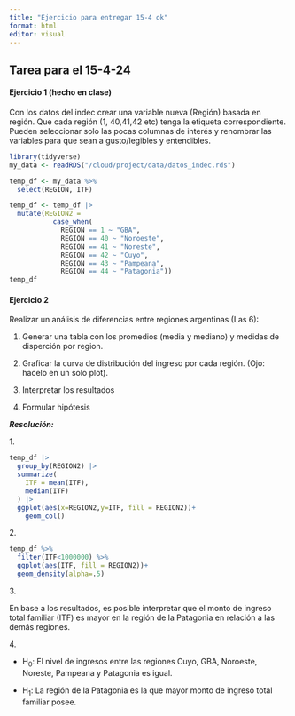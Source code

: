 ```yaml
---
title: "Ejercicio para entregar 15-4 ok"
format: html
editor: visual
---
```


## Tarea para el 15-4-24

#### Ejercicio 1 (hecho en clase)

Con los datos del indec crear una variable nueva (Región) basada en región. Que cada región (1, 40,41,42 etc) tenga la etiqueta correspondiente. Pueden seleccionar solo las pocas columnas de interés y renombrar las variables para que sean a gusto/legibles y entendibles.

```r
library(tidyverse) 
my_data <- readRDS("/cloud/project/data/datos_indec.rds")
```

```r
temp_df <- my_data %>%    
  select(REGION, ITF)
```

```r
temp_df <- temp_df |> 
  mutate(REGION2 = 
           case_when(
             REGION == 1 ~ "GBA",
             REGION == 40 ~ "Noroeste",
             REGION == 41 ~ "Noreste",
             REGION == 42 ~ "Cuyo",
             REGION == 43 ~ "Pampeana",
             REGION == 44 ~ "Patagonia"))
temp_df
```

#### Ejercicio 2

Realizar un análisis de diferencias entre regiones argentinas (Las 6):

1.  Generar una tabla con los promedios (media y mediano) y medidas de disperción por region.

2.  Graficar la curva de distribución del ingreso por cada región. (Ojo: hacelo en un solo plot).

3.  Interpretar los resultados

4.  Formular hipótesis

***Resolución:***

1\.

```r
temp_df |> 
  group_by(REGION2) |> 
  summarize(
    ITF = mean(ITF), 
    median(ITF)
  ) |> 
  ggplot(aes(x=REGION2,y=ITF, fill = REGION2))+
    geom_col()
```

2\.

```r
temp_df %>% 
  filter(ITF<1000000) %>% 
  ggplot(aes(ITF, fill = REGION2))+
  geom_density(alpha=.5)
```

3\.

En base a los resultados, es posible interpretar que el monto de ingreso total familiar (ITF) es mayor en la región de la Patagonia en relación a las demás regiones.

4\.

-   H~0~: El nivel de ingresos entre las regiones Cuyo, GBA, Noroeste, Noreste, Pampeana y Patagonia es igual.

-   H~1~: La región de la Patagonia es la que mayor monto de ingreso total familiar posee.
